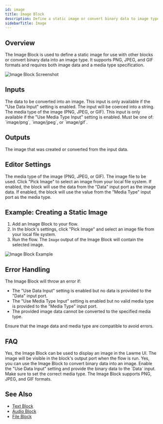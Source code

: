 ```yaml
---
id: image
title: Image Block
description: Define a static image or convert binary data to image type for use with other blocks
sidebarTitle: Image
---
```


## Overview

The Image Block is used to define a static image for use with other blocks or convert binary data into an image type. It supports PNG, JPEG, and GIF formats and requires both image data and a media type specification.

<Frame>
  <img src="/images/image-block.png" alt="Image Block Screenshot" />
</Frame>

## Inputs

<ParamField path="Data" type="string">
  The data to be converted into an image. This input is only available if the "Use Data Input" setting is enabled. The input will be coerced into a string.
</ParamField>

<ParamField path="Media Type" type="string">
  The media type of the image (PNG, JPEG, or GIF). This input is only available if the "Use Media Type Input" setting is enabled. Must be one of: `image/png`, `image/jpeg`, or `image/gif`.
</ParamField>

## Outputs

<ResponseField name="Image" type="image">
  The image that was created or converted from the input data.
</ResponseField>

## Editor Settings

<ParamField path="Media Type" type="string" default="image/png">
  The media type of the image (PNG, JPEG, or GIF).
</ParamField>

<ParamField path="Image" type="file">
  The image file to be used. Click "Pick Image" to select an image from your local file system.
</ParamField>

<ParamField path="Use Data Input" type="boolean" default={false}>
  If enabled, the block will use the data from the "Data" input port as the image data.
</ParamField>

<ParamField path="Use Media Type Input" type="boolean" default={false}>
  If enabled, the block will use the value from the "Media Type" input port as the media type.
</ParamField>

## Example: Creating a Static Image

1. Add an Image Block to your flow.
2. In the block's settings, click "Pick Image" and select an image file from your local file system.
3. Run the flow. The `Image` output of the Image Block will contain the selected image.

<Frame>
  <img src="/images/image-block-example.png" alt="Image Block Example" />
</Frame>

## Error Handling

The Image Block will throw an error if:

- The "Use Data Input" setting is enabled but no data is provided to the "Data" input port.
- The "Use Media Type Input" setting is enabled but no valid media type is provided to the "Media Type" input port.
- The provided image data cannot be converted to the specified media type.

<Warning>
  Ensure that the image data and media type are compatible to avoid errors.
</Warning>

## FAQ

<AccordionGroup>
  <Accordion title="Can I use the Image Block to display an image in the Lawme UI?">
    Yes, the Image Block can be used to display an image in the Lawme UI. The image will be visible in the block's output port when the flow is run.
  </Accordion>

  <Accordion title="Can I use the Image Block to convert a binary type into an image?">
    Yes, you can use the Image Block to convert binary data into an image. Enable the "Use Data Input" setting and provide the binary data to the `Data` input. Make sure to set the correct media type.
  </Accordion>

  <Accordion title="What image formats are supported by the Image Block?">
    The Image Block supports PNG, JPEG, and GIF formats.
  </Accordion>
</AccordionGroup>

## See Also

- [Text Block](/block-reference/data/text)
- [Audio Block](/block-reference/data/audio)
- [File Block](/block-reference/data/file)

